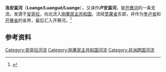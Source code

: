 {{Infobox river
| name = 洛安盖河
| image             = 
| image_size        = 
| image_alt         = 
| image_caption     = 
| map = Kasai River Catchment OSM.png
| map_size          = 
| map_alt           = 
| map_caption = 开赛河及其支流
| subdivision_type1 = 国家
| subdivision_name1 = {{hlist|[[安哥拉|安哥拉]]|[[刚果民主共和国|刚果民主共和国]]}}
| source1_location  = 
| mouth_location    = 
| mouth_coordinates = {{coord|4.293091|S|20.027819|E|display=inline,title}}
| progression       = 
| location          = 
| length            = 
| source1_elevation = 
| mouth_elevation   = 
| discharge1_avg    = 
| basin_size        = 
| river_system = [[开赛河|开赛河]]
| tributaries_left  = 
| tributaries_right = 
}}

'''洛安盖河'''（'''Loange/Luangué/Luange'''），又译作'''卢安盖河'''，是[[开赛河|开赛河]]的一条支流。发源于[[安哥拉|安哥拉]]，向北流入[[刚果民主共和国|刚果民主共和国]]，流经[[宽果省|宽果省]]东部，并作为[[奎卢省|奎卢省]]和[[开赛省|开赛省]]的省界，最后汇入开赛河。<ref name=Blaes>{{cite web
 |url=http://www.rgc.cd/doctech/UNDP-GIS-25_RDC_administratif.pdf
 |archive-url=https://web.archive.org/web/20100401040116/http://rgc.cd/doctech/UNDP-GIS-25_RDC_administratif.pdf
 |archive-date=2010-04-01
 |title=Découpage administratif de la République Démocratique du Congo
 |publisher=UNOCHA and PNUD
 |author=X. Blaes, PNUD-SIG
 |date=October 2008
 |accessdate=2011-11-22}}</ref>

==参考资料==
{{reflist}}

[[Category:安哥拉河流|Category:安哥拉河流]]
[[Category:刚果民主共和国河流|Category:刚果民主共和国河流]]
[[Category:非洲跨国河流|Category:非洲跨国河流]]

{{DRCongo-geo-stub}}
{{Angola-geo-stub}}